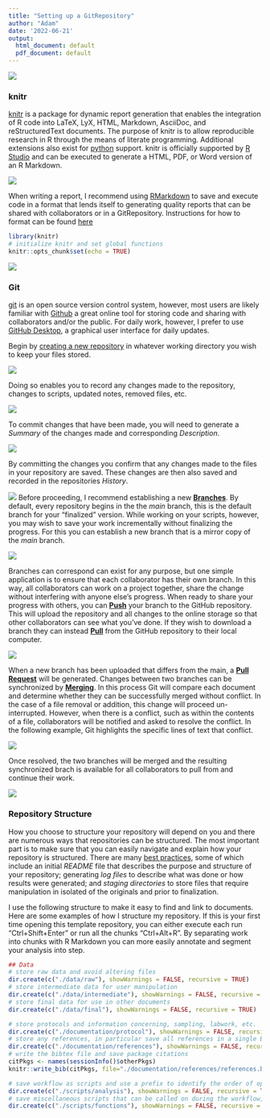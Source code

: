 ```yaml
---
title: "Setting up a GitRepository"
author: "Adam"
date: '2022-06-21'
output:
  html_document: default
  pdf_document: default
---
```

![](https://yihui.org/knitr/images/knit-logo.png)

### knitr

[knitr](https://yihui.org/knitr/) is a package for dynamic report generation that enables the integration of R code into LaTeX, LyX, HTML, Markdown, AsciiDoc, and reStructuredText documents. The purpose of knitr is to allow reproducible research in R through the means of literate programming. Additional extensions also exist for [python](https://rstudio.github.io/reticulate/articles/r_markdown.html) support. knitr is officially supported by [R Studio](https://support.rstudio.com/hc/en-us/articles/200552056-Using-Sweave-and-knitr) and can be executed to generate a HTML, PDF, or Word version of an R Markdown. 

![](http://www.rstudio.com/images/docs/sweave_chunk.png)

When writing a report, I recommend using [RMarkdown](https://rmarkdown.rstudio.com/lesson-2.html) to save and execute code in a format that lends itself to generating quality reports that can be shared with collaborators or in a GitRepository. Instructions for how to format can be found [here](https://www.rstudio.com/wp-content/uploads/2015/03/rmarkdown-reference.pdf)

```r
library(knitr)
# initialize knitr and set global functions
knitr::opts_chunk$set(echo = TRUE)
```

![](https://desktop.github.com/images/desktop-icon.svg)

### Git

[git](https://git-scm.com/) is an open source version control system, however, most users are likely familiar with [Github](https://github.com/) a great online tool for storing code and sharing with collaborators and/or the public. For daily work, however, I prefer to use [GitHub Desktop](https://desktop.github.com/), a graphical user interface for daily updates.

Begin by [creating a new repository](https://docs.github.com/en/desktop/installing-and-configuring-github-desktop/overview/creating-your-first-repository-using-github-desktop) in whatever working directory you wish to keep your files stored. 

![](https://docs.github.com/assets/cb-23291/images/help/desktop/getting-started-guide/create-and-clone-a-tutorial-repository.png)

Doing so enables you to record any changes made to the repository, changes to scripts, updated notes, removed files, etc. 

![](https://docs.github.com/assets/cb-13221/images/help/desktop/getting-started-guide/viewing-changes.png) 

To commit changes that have been made, you will need to generate a *Summary* of the changes made and corresponding *Description*. 

![](https://docs.github.com/assets/cb-16055/images/help/desktop/getting-started-guide/commit-area.png) 

By committing the changes you confirm that any changes made to the files in your repository are saved. These changes are then also saved and recorded in the repositories *History*.  

![](https://docs.github.com/assets/cb-84829/images/help/desktop/getting-started-guide/history-view.png)
Before proceeding, I recommend establishing a new [**Branches**](https://docs.github.com/en/desktop/contributing-and-collaborating-using-github-desktop/keeping-your-local-repository-in-sync-with-github/syncing-your-branch). By default, every repository begins in the the *main* branch, this is the default branch for your "finalized" version. While working on your scripts, however, you may wish to save your work incrementally without finalizing the progress. For this you can establish a new branch that is a mirror copy of the *main* branch.  

![](https://docs.github.com/assets/cb-19560/images/help/desktop/current-branch-menu.png) 

Branches can correspond can exist for any purpose, but one simple application is to ensure that each collaborator has their own branch. In this way, all collaborators can work on a project together, share the change without interfering with anyone else's progress. When ready to share your progress with others, you can [**Push**](https://docs.github.com/en/desktop/contributing-and-collaborating-using-github-desktop/making-changes-in-a-branch/pushing-changes-to-github) your branch to the GitHub repository. This will upload the repository and all changes to the online storage so that other collaborators can see what you've done. If they wish to download a branch they can instead [**Pull**](https://docs.github.com/en/pull-requests/collaborating-with-pull-requests/proposing-changes-to-your-work-with-pull-requests/creating-a-pull-request) from the GitHub repository to their local computer.

![](https://docs.github.com/assets/cb-22694/images/help/desktop/push-origin-button.png) 

When a new branch has been uploaded that differs from the main, a [**Pull Request**](https://docs.github.com/en/pull-requests/collaborating-with-pull-requests/proposing-changes-to-your-work-with-pull-requests/about-pull-requests) will be generated. Changes between two branches can be synchronized by [**Merging**](https://docs.github.com/en/pull-requests/collaborating-with-pull-requests/addressing-merge-conflicts/resolving-a-merge-conflict-on-github). In this process Git will compare each document and determine whether they can be successfully merged without conflict. In the case of a file removal or addition, this change will proceed un-interrupted. However, when there is a conflict, such as within the contents of a file, collaborators will be notified and asked to resolve the conflict. In the following example, Git highlights the specific lines of text that conflict.

![](https://docs.github.com/assets/cb-41496/images/help/pull_requests/view-merge-conflict-with-markers.png)

Once resolved, the two branches will be merged and the resulting synchronized brach is available for all collaborators to pull from and continue their work.


![](https://cdn1.iconfinder.com/data/icons/fs-icons-ubuntu-by-franksouza-light/128/inode-directory.png)

### Repository Structure

How you choose to structure your repository will depend on you and there are numerous ways that repositories can be structured. The most important part is to make sure that you can easily navigate and explain how your repository is structured. There are many [best practices](https://medium.com/code-factory-berlin/github-repository-structure-best-practices-248e6effc405), some of which include an initial *README* file that describes the purpose and structure of your repository; generating *log files* to describe what was done or how results were generated; and *staging directories* to store files that require manipulation in isolated of the originals and prior to finalization. 

I use the following structure to make it easy to find and link to documents. Here are some examples of how I structure my repository. If this is your first time opening this template repository, you can either execute each run "Ctrl+Shift+Enter" or run all the chunks "Ctrl+Alt+R". By separating work into chunks with R Markdown you can more easily annotate and segment your analysis into step.

```r
## Data 
# store raw data and avoid altering files
dir.create(c("./data/raw"), showWarnings = FALSE, recursive = TRUE)
# store intermediate data for user manipulation
dir.create(c("./data/intermediate"), showWarnings = FALSE, recursive = TRUE)
# store final data for use in other documents
dir.create(c("./data/final"), showWarnings = FALSE, recursive = TRUE)
```

```r
# store protocols and information concerning, sampling, labwork, etc.  
dir.create(c("./documentation/protocol"), showWarnings = FALSE, recursive = TRUE)
# store any references, in particular save all references in a single BibTex format
dir.create(c("./documentation/references"), showWarnings = FALSE, recursive = TRUE)
# write the bibtex file and save package citations
citPkgs <- names(sessionInfo()$otherPkgs)
knitr::write_bib(citPkgs, file="./documentation/references/references.bib")
```

```r
# save workflow as scripts and use a prefix to identify the order of operation, e.g. 01-initialize.Rmd
dir.create(c("./scripts/analysis"), showWarnings = FALSE, recursive = TRUE)
# save miscellaneous scripts that can be called on during the workflow, e.g. plot_table.R
dir.create(c("./scripts/functions"), showWarnings = FALSE, recursive = TRUE)
```

